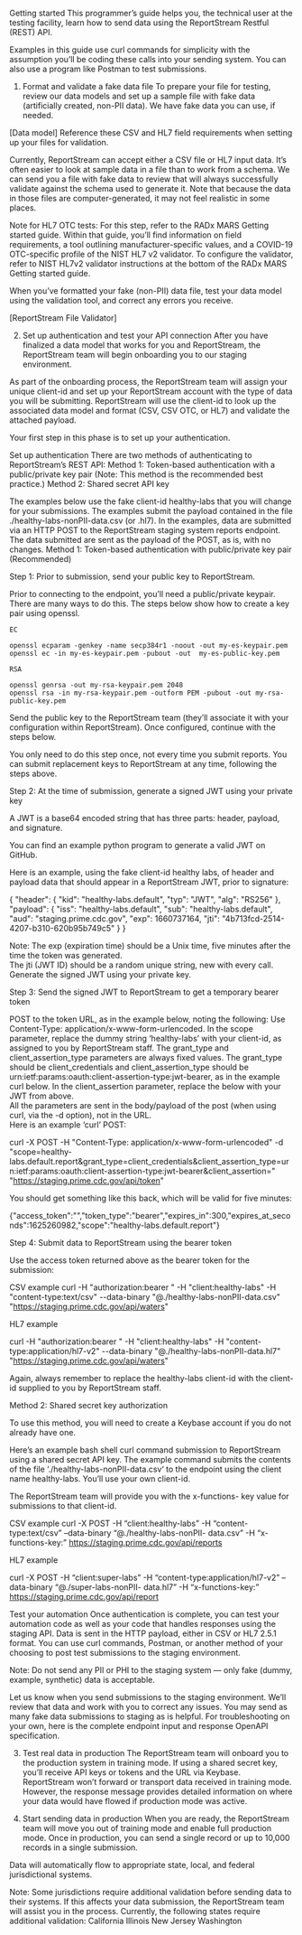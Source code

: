 Getting started
This programmer’s guide helps you, the technical user at the testing facility, learn how to send data using the ReportStream Restful (REST) API.

Examples in this guide use curl commands for simplicity with the assumption you’ll be coding these calls into your sending system. You can also use a program like Postman to test submissions.


1. Format and validate a fake data file
To prepare your file for testing, review our data models and set up a sample file with fake data (artificially created, non-PII data). We have fake data you can use, if needed.

[Data model]
Reference these CSV and HL7 field requirements when setting up your files for validation.

Currently, ReportStream can accept either a CSV file or HL7 input data. It’s often easier to look at sample data in a file than to work from a schema. We can send you a file with fake data to review that will always successfully validate against the schema used to generate it. Note that because the data in those files are computer-generated, it may not feel realistic in some places.


Note for HL7 OTC tests: 
For this step, refer to the RADx MARS Getting started guide. Within that guide, you’ll find information on field requirements, a tool outlining manufacturer-specific values, and a COVID-19 OTC-specific profile of the NIST HL7 v2 validator. To configure the validator, refer to NIST HL7v2 validator instructions at the bottom of the RADx MARS Getting started guide.

When you’ve formatted your fake (non-PII) data file, test your data model using the validation tool, and correct any errors you receive. 

[ReportStream File Validator]

2. Set up authentication and test your API connection
After you have finalized a data model that works for you and ReportStream, the ReportStream team will begin onboarding you to our staging environment. 

As part of the onboarding process, the ReportStream team will assign your unique client-id and set up your ReportStream account with the type of data you will be submitting. ReportStream will use the client-id to look up the associated data model and format (CSV, CSV OTC, or HL7) and validate the attached payload.  

Your first step in this phase is to set up your authentication.

Set up authentication
There are two methods of authenticating to ReportStream’s REST API:
Method 1: Token-based authentication with a public/private key pair (Note: This method is the recommended best practice.)
Method 2: Shared secret API key

The examples below use the fake client-id healthy-labs that you will change for your submissions. The examples submit the payload contained in the file ./healthy-labs-nonPII-data.csv (or .hl7). In the examples, data are submitted via an HTTP POST to the ReportStream staging system reports endpoint. The data submitted are sent as the payload of the POST, as is, with no changes.
Method 1: Token-based authentication with public/private key pair (Recommended)

Step 1: Prior to submission, send your public key to ReportStream.

Prior to connecting to the endpoint, you’ll need a public/private keypair. There are many ways to do this. The steps below show how to create a key pair using openssl.

	EC

	openssl ecparam -genkey -name secp384r1 -noout -out my-es-keypair.pem
	openssl ec -in my-es-keypair.pem -pubout -out  my-es-public-key.pem

	RSA

	openssl genrsa -out my-rsa-keypair.pem 2048
	openssl rsa -in my-rsa-keypair.pem -outform PEM -pubout -out my-rsa-public-key.pem


Send the public key to the ReportStream team (they’ll associate it with your configuration within ReportStream). Once configured, continue with the steps below.

You only need to do this step once, not every time you submit reports. You can submit replacement keys to ReportStream at any time, following the steps above.

Step 2:  At the time of submission, generate a signed JWT using your private key

A JWT is a base64 encoded string that has three parts: header, payload, and signature.   

You can find an example python program to generate a valid JWT on GitHub.

Here is an example, using the fake client-id healthy labs, of header and payload data that should appear in a ReportStream JWT, prior to signature:

{
    "header": {
        "kid": "healthy-labs.default",
        "typ": "JWT",
        "alg": "RS256"
    },
    "payload": {
        "iss": "healthy-labs.default",
        "sub": "healthy-labs.default",
        "aud": "staging.prime.cdc.gov",
        "exp": 1660737164,
        "jti": "4b713fcd-2514-4207-b310-620b95b749c5"
    }
}

Note:
The exp (expiration time) should be a Unix time, five minutes after the time the token was generated.   
The jti (JWT ID) should be a random unique string, new with every call.
Generate the signed JWT using your private key.



Step 3:  Send the signed JWT to ReportStream to get a temporary bearer token

POST to the token URL, as in the example below, noting the following:
Use Content-Type: application/x-www-form-urlencoded.
In the scope parameter, replace the dummy string ‘healthy-labs’ with your client-id, as assigned to you by ReportStream staff.
The grant_type and client_assertion_type parameters are always fixed values.   The grant_type should be client_credentials and client_assertion_type should be urn:ietf:params:oauth:client-assertion-type:jwt-bearer, as in the example curl below.
In the client_assertion parameter, replace the <token-signing-secret> below with your JWT from above.  
All the parameters are sent in the body/payload of the post (when using curl, via the -d option), not in the URL.   
Here is an example ‘curl’ POST:

curl -X POST -H "Content-Type: application/x-www-form-urlencoded" -d "scope=healthy-labs.default.report&grant_type=client_credentials&client_assertion_type=urn:ietf:params:oauth:client-assertion-type:jwt-bearer&client_assertion=<token-signing-secret>" "https://staging.prime.cdc.gov/api/token"

You should get something like this back, which will be valid for five minutes:

{"access_token":"<long-access-token>","token_type":"bearer","expires_in":300,"expires_at_seconds":1625260982,"scope":"healthy-labs.default.report"}

Step 4: Submit data to ReportStream using the bearer token

Use the access token returned above as the bearer token for the submission:

CSV example
curl -H "authorization:bearer <long-bearer-token>" -H "client:healthy-labs"  -H "content-type:text/csv" --data-binary "@./healthy-labs-nonPII-data.csv" "https://staging.prime.cdc.gov/api/waters"

HL7 example

curl -H "authorization:bearer <long-bearer-token>" -H "client:healthy-labs"  -H "content-type:application/hl7-v2" --data-binary "@./healthy-labs-nonPII-data.hl7" "https://staging.prime.cdc.gov/api/waters"

Again, always remember to replace the healthy-labs client-id with the client-id supplied to you by ReportStream staff.

Method 2: Shared secret key authorization

To use this method, you will need to create a Keybase account if you do not already have one. 

Here’s an example bash shell curl command submission to ReportStream using a shared secret API key. The example command submits the contents of the file ‘./healthy-labs-nonPII-data.csv‘ to the endpoint using the client name healthy-labs. You’ll use your own client-id.

The ReportStream team will provide you with the x-functions- key value for submissions to that client-id. 

CSV example
curl -X POST -H “client:healthy-labs” -H “content-type:text/csv” –data-binary “@./healthy-labs-nonPII- data.csv” -H “x-functions-key:<place-token-here>” https://staging.prime.cdc.gov/api/reports


HL7 example

curl -X POST -H “client:super-labs” -H “content-type:application/hl7-v2” –data-binary “@./super-labs-nonPII- data.hl7” -H “x-functions-key:<place-token-here>” https://staging.prime.cdc.gov/api/report


Test your automation
Once authentication is complete, you can test your automation code as well as your code that handles responses using the staging API. Data is sent in the HTTP payload, either in CSV or HL7 2.5.1 format. You can use curl commands, Postman, or another method of your choosing to post test submissions to the staging environment. 

Note: Do not send any PII or PHI to the staging system — only fake (dummy, example, synthetic) data is acceptable. 

Let us know when you send submissions to the staging environment. We’ll review that data and work with you to correct any issues. You may send as many fake data submissions to staging as is helpful.
For troubleshooting on your own, here is the complete endpoint input and response OpenAPI specification.

3. Test real data in production
The ReportStream team will onboard you to the production system in training mode. If using a shared secret key, you’ll receive API keys or tokens and the URL via Keybase. ReportStream won’t forward or transport data received in training mode. However, the response message provides detailed information on where your data would have flowed if production mode was active.


4. Start sending data in production
When you are ready, the ReportStream team will move you out of training mode and enable full production mode. Once in production, you can send a single record or up to 10,000 records in a single submission.

Data will automatically flow to appropriate state, local, and federal jurisdictional systems. 

Note: Some jurisdictions require additional validation before sending data to their systems. If this affects your data submission, the ReportStream team will assist you in the process. Currently, the following states require additional validation: 
California
Illinois
New Jersey
Washington
